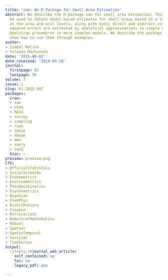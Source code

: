 ```yaml
---
title: 'sae: An R Package for Small Area Estimation'
abstract: We describe the R package sae for small area estimation. This package can
  be used to obtain model-based estimates for small areas based on a variety of models
  at the area and unit levels, along with basic direct and indirect estimates. Mean
  squared errors are estimated by analytical approximations in simple models and applying
  bootstrap procedures in more complex models. We describe the package functions and
  show how to use them through examples.
author:
- Isabel Molina
- Yolanda Marhuenda
date: '2015-06-02'
date_received: '2014-09-20'
journal:
  firstpage: 81
  lastpage: 98
volume: 7
issue: 1
slug: RJ-2015-007
packages:
  cran:
  - sae
  - nlme
  - MASS
  - survey
  - sampling
  - rsae
  - JoSae
  - hbsae
  - mme
  - saery
  - sae2
  bioc: ~
preview: preview.png
CTV:
- OfficialStatistics
- SocialSciences
- Econometrics
- Environmetrics
- Pharmacokinetics
- Psychometrics
- Bayesian
- ChemPhys
- Distributions
- Finance
- Multivariate
- NumericalMathematics
- Robust
- Spatial
- SpatioTemporal
- Survival
- TimeSeries
output:
  rjtools::rjournal_web_article:
    self_contained: no
    toc: no
    legacy_pdf: yes

---
```

